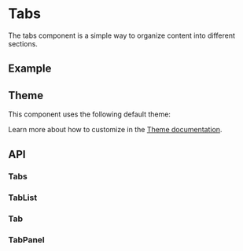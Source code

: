 
<Meta title="Docs/Components/Layout/Tabs" />

# Tabs
The tabs component is a simple way to organize content into different sections.

## Example
<Canvas sourceState="shown" of={TabsStories.Simple} />

## Theme
This component uses the following default theme:

<ThemeRender theme={darkTabsTheme} />

Learn more about how to customize in the [Theme documentation](?path=/docs/docs-theme-getting-started--docs).

## API

### Tabs
<ArgTypes of={Tabs} />

### TabList
<ArgTypes of={TabList} />

### Tab
<ArgTypes of={Tab} />

### TabPanel
<ArgTypes of={TabPanel} />

